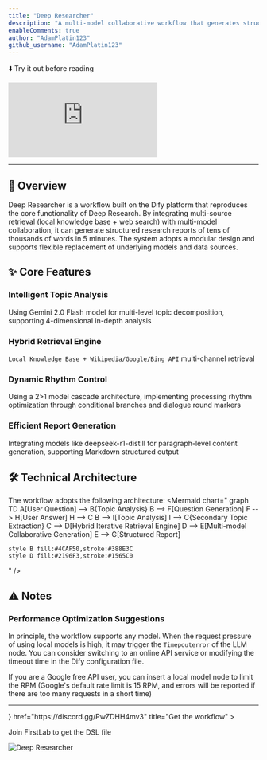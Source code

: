 ```yaml
---
title: "Deep Researcher"
description: "A multi-model collaborative workflow that generates structured research reports in minutes"
enableComments: true
author: "AdamPlatin123"
github_username: "AdamPlatin123"
---
```


⬇️ Try it out before reading

<iframe
 src="https://instance.hellodify.com/chatbot/NKZ90sIADQ1PFxOz"
 style={{
   width: '100%',
   minHeight: '600px'
 }}
 frameBorder="0"
 allow="microphone">
</iframe>

---

## 📖 Overview

Deep Researcher is a workflow built on the Dify platform that reproduces the core functionality of Deep Research. By integrating multi-source retrieval (local knowledge base + web search) with multi-model collaboration, it can generate structured research reports of tens of thousands of words in 5 minutes. The system adopts a modular design and supports flexible replacement of underlying models and data sources.

## ✨ Core Features

### Intelligent Topic Analysis
Using Gemini 2.0 Flash model for multi-level topic decomposition, supporting 4-dimensional in-depth analysis

### Hybrid Retrieval Engine
`Local Knowledge Base + Wikipedia/Google/Bing API` multi-channel retrieval

### Dynamic Rhythm Control
Using a 2>1 model cascade architecture, implementing processing rhythm optimization through conditional branches and dialogue round markers

### Efficient Report Generation
Integrating models like deepseek-r1-distill for paragraph-level content generation, supporting Markdown structured output

## 🛠️ Technical Architecture

The workflow adopts the following architecture:
<Mermaid
  chart="
graph TD
    A[User Question] --> B{Topic Analysis}
    B --> F[Question Generation]
    F --> H[User Answer]
    H --> C
    B --> I[Topic Analysis]
    I --> C{Secondary Topic Extraction}
    C --> D[Hybrid Iterative Retrieval Engine]
    D --> E[Multi-model Collaborative Generation]
    E --> G[Structured Report]
    
    style B fill:#4CAF50,stroke:#388E3C
    style D fill:#2196F3,stroke:#1565C0
  "
/>

## ⚠️ Notes

### Performance Optimization Suggestions

In principle, the workflow supports any model. When the request pressure of using local models is high, it may trigger the `Timepouterror` of the LLM node. You can consider switching to an online API service or modifying the timeout time in the Dify configuration file.

If you are a Google free API user, you can insert a local model node to limit the RPM (Google's default rate limit is 15 RPM, and errors will be reported if there are too many requests in a short time)

---

<Cards>
  <Card 
    icon={<i className="ri-flow-chart" />} 
    href="https://discord.gg/PwZDHH4mv3" 
    title="Get the workflow"
  >
  <p>Join FirstLab to get the DSL file</p>
    <img src="https://s2.loli.net/2025/05/15/HFT2SE3uIyMflG4.png" alt="Deep Researcher" />
  </Card>
</Cards> 